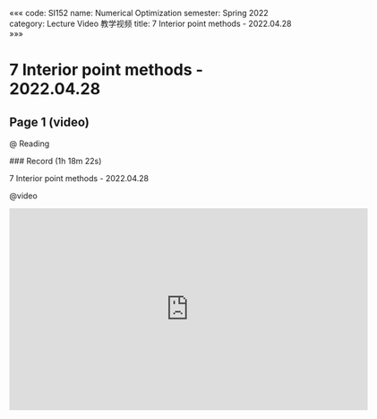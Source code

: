 «««
code: SI152
name: Numerical Optimization
semester: Spring 2022
category: Lecture Video 教学视频
title: 7 Interior point methods - 2022.04.28
»»»

# 7 Interior point methods - 2022.04.28

## Page 1 (video)

@ Reading

<div class="markdown-body">
### Record (1h 18m 22s)

7 Interior point methods - 2022.04.28
</div>

@video

<iframe src="https://sbbrisk.com/e/o11t9bbsoosd.html" frameborder=0 marginwidth=0 marginheight=0 scrolling=no width=640 height=360 allowfullscreen></iframe>
